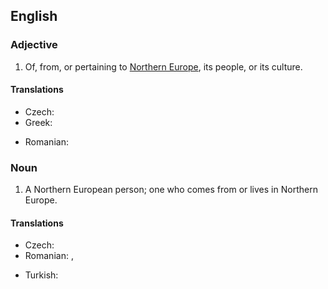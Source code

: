 ==English==

===Adjective===
{{en-adj|head=[[Northern]] [[European]]|-}}

# Of, from, or pertaining to [[Northern Europe]], its people, or its culture.

====Translations====
{{trans-top|Northern European}}
* Czech: {{t-|cs|severoevropský}}
* Greek: {{t|el|βορειοευρωπαϊκός|m|tr=voreioevropaïkós|sc=Grek}}
{{trans-mid}}
* Romanian: {{t|ro|nord-european}}
{{trans-bottom}}

===Noun===
{{en-noun|sg=[[Northern]] [[European]]}}

# A Northern European person; one who comes from or lives in Northern Europe.

====Translations====
{{trans-top|Northern European person}}
* Czech: {{t-|cs|Severoevropan|m}}
* Romanian: {{t|ro|nord-european|m}}, {{t|ro|nord-europeană|f}}
{{trans-mid}}
* Turkish: {{t|tr|Kuzey Avrupalı}}
{{trans-bottom}}